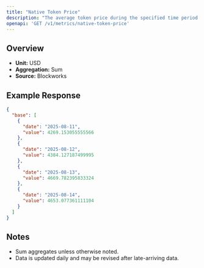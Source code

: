 ```yaml
---
title: "Native Token Price"
description: "The average token price during the specified time period for the native asset of that chain."
openapi: 'GET /v1/metrics/native-token-price'
---
```


## Overview

- **Unit:** USD
- **Aggregation:** Sum
- **Source:** Blockworks

## Example Response

```json
{
  "base": [
    {
      "date": "2025-08-11",
      "value": 4269.153055555566
    },
    {
      "date": "2025-08-12",
      "value": 4384.127187499995
    },
    {
      "date": "2025-08-13",
      "value": 4669.782395833324
    },
    {
      "date": "2025-08-14",
      "value": 4653.077361111104
    }
  ]
}
```

## Notes
- Sum aggregates unless otherwise noted.
- Data is updated daily and may be revised after late-arriving data.
